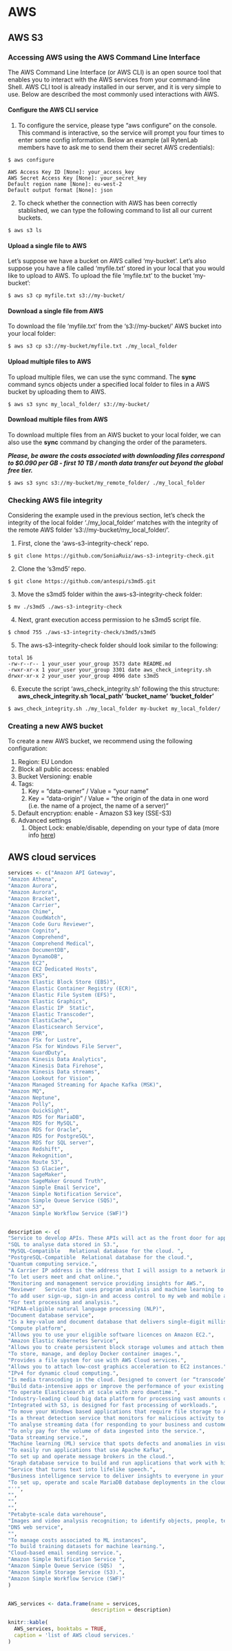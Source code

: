 # AWS



## AWS S3

### Accessing AWS using the AWS Command Line Interface

The AWS Command Line Interface (or AWS CLI) is an open source tool that enables you to interact with the AWS services from your command-line Shell. AWS CLI tool is already installed in our server, and it is very simple to use. Below are described the most commonly used interactions with AWS.

#### Configure the AWS CLI service

1. To configure the service, please type "aws configure" on the console. This command is interactive, so the service will prompt you four times to enter some config information. Below an example (all RytenLab members have to ask me to send them their secret AWS credentials): 

```console
$ aws configure 

AWS Access Key ID [None]: your_access_key 
AWS Secret Access Key [None]: your_secret_key 
Default region name [None]: eu-west-2 
Default output format [None]: json 
```

2. To check whether the connection with AWS has been correctly stablished, we can type the following command to list all our current buckets. 

```console
$ aws s3 ls 
```

#### Upload a single file to AWS

Let's suppose we have a bucket on AWS called 'my-bucket'. Let's also suppose you have a file called 'myfile.txt' stored in your local that you would like to upload to AWS. To upload the file 'myfile.txt' to the bucket 'my-bucket':

```console
$ aws s3 cp myfile.txt s3://my-bucket/ 
```

#### Download a single file from AWS

To download the file 'myfile.txt' from the 's3://my-bucket/' AWS bucket into your local folder:

```console
$ aws s3 cp s3://my-bucket/myfile.txt ./my_local_folder 
```

#### Upload multiple files to AWS

To upload multiple files, we can use the sync command. The **sync** command syncs objects under a specified local folder to files in a AWS bucket by uploading them to AWS.

```console
$ aws s3 sync my_local_folder/ s3://my-bucket/ 
```

#### Download multiple files from AWS

To download multiple files from an AWS bucket to your local folder, we can also use the **sync** command by changing the order of the parameters.

***Please, be aware the costs associated with downloading files correspond to $0.090 per GB - first 10 TB / month data transfer out beyond the global free tier.***

```console
$ aws s3 sync s3://my-bucket/my_remote_folder/ ./my_local_folder 
```

### Checking AWS file integrity

Considering the example used in the previous section, let's check the integrity of the local folder './my_local_folder' matches with the integrity of the remote AWS folder 's3://my-bucket/my_local_folder/'.

1. First, clone the 'aws-s3-integrity-check' repo.

```console
$ git clone https://github.com/SoniaRuiz/aws-s3-integrity-check.git
```
2. Clone the 's3md5' repo.

```console
$ git clone https://github.com/antespi/s3md5.git
```
3. Move the s3md5 folder within the aws-s3-integrity-check folder:

```console
$ mv ./s3md5 ./aws-s3-integrity-check
```

4. Next, grant execution access permission to he s3md5 script file.

```console
$ chmod 755 ./aws-s3-integrity-check/s3md5/s3md5
```

5. The aws-s3-integrity-check folder should look similar to the following:

```console
total 16
-rw-r--r-- 1 your_user your_group 3573 date README.md
-rwxr-xr-x 1 your_user your_group 3301 date aws_check_integrity.sh
drwxr-xr-x 2 your_user your_group 4096 date s3md5
```

6. Execute the script 'aws_check_integrity.sh' following the this structure: **aws_check_integrity.sh 'local_path' 'bucket_name' 'bucket_folder'**

```console
$ aws_check_integrity.sh ./my_local_folder my-bucket my_local_folder/
```

### Creating a new AWS bucket

To create a new AWS bucket, we recommend using the following configuration:


1. Region: EU London
2. Block all public access: enabled 
3. Bucket Versioning: enable
4. Tags: 
    1. Key = "data-owner" / Value = "your name"
    2. Key = "data-origin" / Value = "the origin of the data in one word (i.e. the name of a project, the name of a server)"
5. Default encryption: enable - Amazon S3 key (SSE-S3)
6. Advanced settings
    1. Object Lock: enable/disable, depending on your type of data (more info [here](https://docs.aws.amazon.com/AmazonS3/latest/dev/object-lock.html))
 




## AWS cloud services

```r
services <- c("Amazon API Gateway",
"Amazon Athena",
"Amazon Aurora",
"Amazon Aurora",
"Amazon Bracket",
"Amazon Carrier",
"Amazon Chime",
"Amazon CoudWatch",
"Amazon Code Guru Reviewer",
"Amazon Cognito",
"Amazon Comprehend",
"Amazon Comprehend Medical",
"Amazon DocumentDB",
"Amazon DynamoDB",
"Amazon EC2",
"Amazon EC2 Dedicated Hosts",
"Amazon EKS",
"Amazon Elastic Block Store (EBS)",
"Amazon Elastic Container Registry (ECR)",
"Amazon Elastic File System (EFS)",
"Amazon Elastic Graphics",
"Amazon Elastic IP	Static",
"Amazon Elastic Transcoder",
"Amazon ElastiCache",
"Amazon Elasticsearch Service",
"Amazon EMR",
"Amazon FSx for Lustre",
"Amazon FSx for Windows File Server",
"Amazon GuardDuty",
"Amazon Kinesis Data Analytics",
"Amazon Kinesis Data Firehose",
"Amazon Kinesis Data streams",
"Amazon Lookout for Vision",
"Amazon Managed Streaming for Apache Kafka (MSK)",
"Amazon MQ",
"Amazon Neptune",
"Amazon Polly",
"Amazon QuickSight",
"Amazon RDS for MariaDB",
"Amazon RDS for MySQL",
"Amazon RDS for Oracle",
"Amazon RDS for PostgreSQL",
"Amazon RDS for SQL server",	
"Amazon Redshift",
"Amazon Rekognition",
"Amazon Route 53",
"Amazon S3 Glacier",	
"Amazon SageMaker",
"Amazon SageMaker Ground Truth",
"Amazon Simple Email Service",
"Amazon Simple Notification Service",	
"Amazon Simple Queue Service (SQS)",	
"Amazon S3",
"Amazon Simple Workflow Service (SWF)")	


description <- c(
"Service to develop APIs. These APIs will act as the front door for applications to access the data from the backend services behind the API.",
"SQL to analyse data stored in S3.",
"MySQL-Compatible	Relational database for the cloud. ",
"PostgreSQL-Compatible	Relational database for the cloud.",
"Quantum computing service.",
"A Carrier IP address is the address that I will assign to a network interface (for example an EC2 instance).",
"To let users meet and chat online.",
"Monitoring and management service providing insights for AWS.",
"Reviewer	Service that uses program analysis and machine learning to detect potential defects that are difficult for developers to detect.",
"To add user sign-up, sign-in and access control to my web and mobile apps.",
"For text processing and analysis.",
"HIPAA-eligible natural language processing (NLP)",
"Document database service",
"Is a key-value and document database that delivers single-digit millisecond performance at any scale.",
"Compute platform",
"Allows you to use your eligible software licences on Amazon EC2.",
"Amazon Elastic Kubernetes Service",
"Allows you to create persistent block storage volumes and attach them to Amazon EC2 instances.",
"To store, manage, and deploy Docker container images.",
"Provides a file system for use with AWS Cloud services.",
"Allows you to attach low-cost graphics acceleration to EC2 instances.",
"IPv4 for dynamic cloud computing.",
"Is media transcoding in the cloud. Designed to convert (or “transcode”) media files from their source format into versions that will playback on devices like smartphones.",
"Build data-intensive apps or improve the performance of your existing apps by retrieving data from high throughput and low latency in-memory data stores.",
"To operate Elasticsearch at scale with zero downtime.",
"Industry-leading cloud big data platform for processing vast amounts of data using open-source tools. EMR makes easy to set up, operate, and scale your big-data environments by automating time-consuming tasks like provisioning capacity and tuning clusters. To run petabyte-scale analysis at less than half of the cost of traditional on-premises solutions.",
"Integrated with S3, is designed for fast processing of workloads.",
"To move your Windows based applications that require file storage to AWS.",
"Is a threat detection service that monitors for malicious activity to protect your AWS accounts and data stored in Amazon S3.",
"To analyse streaming data (for responding to your business and customer needs in real time)",
"To only pay for the volume of data ingested into the service.",
"Data streaming service.",
"Machine learning (ML) service that spots defects and anomalies in visual representations using computer vision (CV).",
"To easily run applications that use Apache Kafka",
"To set up and operate message brokers in the cloud.",
"Graph database service to build and run applications that work with highly connected datasets.",
"Service that turns text into lifelike speech.",
"Business intelligence service to deliver insights to everyone in your organization.",
"To set up, operate and scale MariaDB database deployments in the cloud.",
"''",
"",
"",
"",
"Petabyte-scale data warehouse",
"Images and video analysis recognition; to identify objects, people, text, scenes, etc. Also, to detect inappropriate content.",
"DNS web service",
"",
"To manage costs associated to ML instances",
"To build training datasets for machine learning.",
"Cloud-based email sending service.",
"Amazon Simple Notification Service	",
"Amazon Simple Queue Service (SQS)	",
"Amazon Simple Storage Service (S3).",
"Amazon Simple Workflow Service (SWF)"	
)


AWS_services <- data.frame(name = services,
                           description = description)

knitr::kable(
  AWS_services, booktabs = TRUE,
  caption = 'list of AWS cloud services.'
)

```



